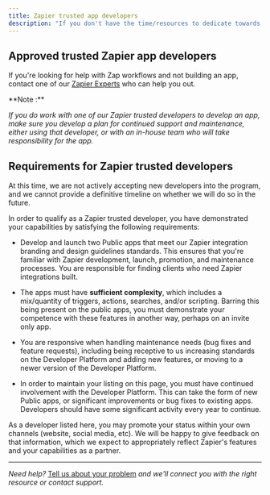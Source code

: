 ```yaml
---
title: Zapier trusted app developers
description: "If you don't have the time/resources to dedicate towards building and launching your own integration, there are Zapier trusted developers who may be able to assist you. These are individuals/groups who have demonstrated their capabilities by satisfying our requirements for building apps on our Developer Platform, and we recommend as a substitute for building your integration in-house."
---
```


## Approved trusted Zapier app developers

<CardGroup cols={3}>
  <Card title="Left Hook" icon="bolt" href="https://lefthook.com/opportunities/zapier-public-app/" horizontal />

  <Card title="DataAutomation" icon="database" href="https://dataautomation.com/zapier-developer/" horizontal />

  <Card title="GetUWired" icon="plug" href="https://www.getuwired.com/zapier-partner-page/" horizontal />

  <Card title="Mercology" icon="chart-network" href="https://integration.mercology.net/" horizontal />

  <Card title="Connex Digital" icon="link" href="https://connex.digital/zapier-bpa/" horizontal />
</CardGroup>

If you're looking for help with Zap workflows and not building an app, contact one of our [Zapier Experts](https://zapier.com/experts/) who can help you out.

<Info>
  **Note :**

  *If you do work with one of our Zapier trusted developers to develop an app, make sure you develop a plan for continued support and maintenance, either using that developer, or with an in-house team who will take responsibility for the app.*
</Info>

## Requirements for Zapier trusted developers

At this time, we are not actively accepting new developers into the program, and we cannot provide a definitive timeline on whether we will do so in the future.

In order to qualify as a Zapier trusted developer, you have demonstrated your capabilities by satisfying the following requirements:

* Develop and launch two Public apps that meet our Zapier integration branding and design guidelines  standards. This ensures that you're familiar with Zapier development, launch, promotion, and maintenance processes. You are responsible for finding clients who need Zapier integrations built.

* The apps must have **sufficient complexity**, which includes a mix/quantity of triggers, actions, searches, and/or scripting. Barring this being present on the public apps, you must demonstrate your competence with these features in another way, perhaps on an invite only app.

* You are responsive when handling maintenance needs (bug fixes and feature requests), including being receptive to us increasing standards on the Developer Platform and adding new features, or moving to a newer version of the Developer Platform.

* In order to maintain your listing on this page, you must have continued involvement with the Developer Platform. This can take the form of new Public apps, or significant improvements or bug fixes to existing apps. Developers should have some significant activity every year to continue.

As a developer listed here, you may promote your status within your own channels (website, social media, etc). We will be happy to give feedback on that information, which we expect to appropriately reflect Zapier's features and your capabilities as a partner.

***

*Need help?* [Tell us about your problem](https://developer.zapier.com/contact) *and we'll connect you with the right resource or contact support.*